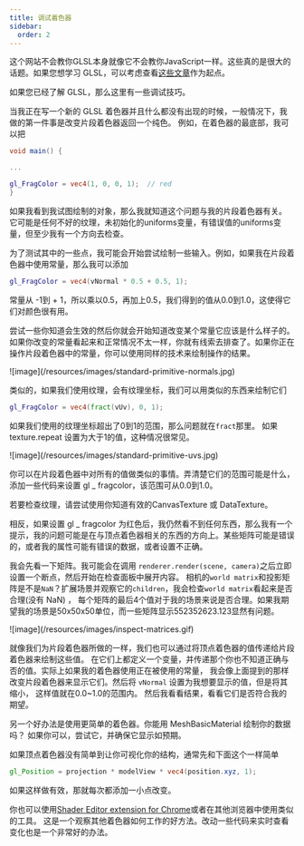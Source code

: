 ```yaml
---
title: 调试着色器
sidebar:
  order: 2
---
```


这个网站不会教你GLSL本身就像它不会教你JavaScript一样。这些真的是很大的话题。如果您想学习 GLSL，可以考虑查看[这些文章](https://webglfundamentals.org)作为起点。

如果您已经了解 GLSL，那么这里有一些调试技巧。

当我正在写一个新的 GLSL 着色器并且什么都没有出现的时候，一般情况下，我做的第一件事是改变片段着色器返回一个纯色。
例如，在着色器的最底部，我可以把

```glsl
void main() {

...

gl_FragColor = vec4(1, 0, 0, 1);  // red
}
```

如果我看到我试图绘制的对象，那么我就知道这个问题与我的片段着色器有关。
它可能是任何不好的纹理，未初始化的uniforms变量，有错误值的uniforms变量，但至少我有一个方向去检查。

为了测试其中的一些点，我可能会开始尝试绘制一些输入。例如，如果我在片段着色器中使用常量，那么我可以添加

```glsl
gl_FragColor = vec4(vNormal * 0.5 + 0.5, 1);
```

常量从 -1到 + 1，所以乘以0.5，再加上0.5，我们得到的值从0.0到1.0，这使得它们对颜色很有用。

尝试一些你知道会生效的然后你就会开始知道改变某个常量它应该是什么样子的。如果你改变的常量看起来和正常情况不太一样，你就有线索去排查了。如果你正在操作片段着色器中的常量，你可以使用同样的技术来绘制操作的结果。

<div class="threejs_center">
  ![image](/resources/images/standard-primitive-normals.jpg)
</div>

类似的，如果我们使用纹理，会有纹理坐标，我们可以用类似的东西来绘制它们

```glsl
gl_FragColor = vec4(fract(vUv), 0, 1);
```

如果我们使用的纹理坐标超出了0到1的范围，那么问题就在`fract`那里。 如果 texture.repeat 设置为大于1的值，这种情况很常见。

<div class="threejs_center">
  ![image](/resources/images/standard-primitive-uvs.jpg)
</div>

你可以在片段着色器中对所有的值做类似的事情。弄清楚它们的范围可能是什么，添加一些代码来设置 gl \_ fragcolor，该范围可从0.0到1.0。

若要检查纹理，请尝试使用你知道有效的CanvasTexture 或 DataTexture。

相反，如果设置 gl \_ fragcolor 为红色后，我仍然看不到任何东西，那么我有一个提示，我的问题可能是在与顶点着色器相关的东西的方向上。某些矩阵可能是错误的，或者我的属性可能有错误的数据，或者设置不正确。

我会先看一下矩阵。我可能会在调用 `renderer.render(scene, camera)`之后立即设置一个断点，然后开始在检查面板中展开内容。
相机的`world matrix`和投影矩阵是不是`NaN`？扩展场景并观察它的`children`，我会检查`world matrix`看起来是否合理(没有 NaN) ，
每个矩阵的最后4个值对于我的场景来说是否合理。如果我期望我的场景是50x50x50单位，而一些矩阵显示552352623.123显然有问题。

<div class="threejs_center">
  ![image](/resources/images/inspect-matrices.gif)
</div>

就像我们为片段着色器所做的一样，我们也可以通过将顶点着色器的值传递给片段着色器来绘制这些值。
在它们上都定义一个变量，并传递那个你也不知道正确与否的值。实际上如果我的着色器使用正在被使用的常量，
我会像上面提到的那样改变片段着色器来显示它们。然后将 `vNormal` 设置为我想要显示的值，但是将其缩小，
这样值就在0.0~1.0的范围内。
然后我看看结果，看看它们是否符合我的期望。

另一个好办法是使用更简单的着色器。你能用 MeshBasicMaterial 绘制你的数据吗？
如果你可以，尝试它，并确保它显示如预期。

如果顶点着色器没有简单到让你可视化你的结构，通常先和下面这个一样简单

```glsl
gl_Position = projection * modelView * vec4(position.xyz, 1);
```

如果这样做有效，那就每次都添加一小点改变。

你也可以使用[Shader Editor extension for Chrome](https://chrome.google.com/webstore/detail/shader-editor/ggeaidddejpbakgafapihjbgdlbbbpob?hl=en)或者在其他浏览器中使用类似的工具。
这是一个观察其他着色器如何工作的好方法。改动一些代码来实时查看变化也是一个非常好的办法。
